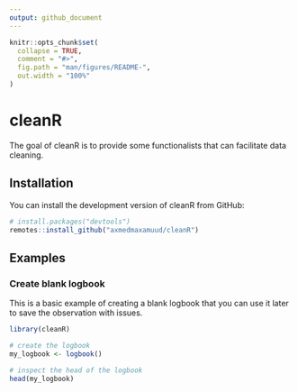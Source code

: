 ```yaml
---
output: github_document
---
```


<!-- README.md is generated from README.Rmd. Please edit that file -->

```r
knitr::opts_chunk$set(
  collapse = TRUE,
  comment = "#>",
  fig.path = "man/figures/README-",
  out.width = "100%"
)
```

# cleanR

<!-- badges: start -->
<!-- badges: end -->

The goal of cleanR is to provide some functionalists that can facilitate data cleaning.

## Installation

You can install the development version of cleanR from GitHub:

``` r
# install.packages("devtools")
remotes::install_github("axmedmaxamuud/cleanR")
```

## Examples

### Create blank logbook

This is a basic example of creating a blank logbook that you can use it later to save the observation with issues. 

```r
library(cleanR)

# create the logbook
my_logbook <- logbook()

# inspect the head of the logbook
head(my_logbook)

```





